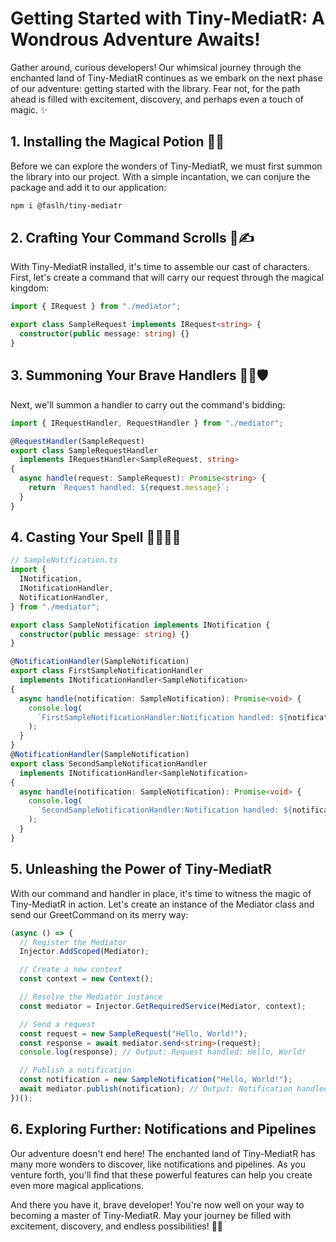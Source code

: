 # Getting Started with Tiny-MediatR: A Wondrous Adventure Awaits!

Gather around, curious developers! Our whimsical journey through the enchanted land of Tiny-MediatR continues as we embark on the next phase of our adventure: getting started with the library. Fear not, for the path ahead is filled with excitement, discovery, and perhaps even a touch of magic. ✨

## 1. Installing the Magical Potion 🧪🔮

Before we can explore the wonders of Tiny-MediatR, we must first summon the library into our project. With a simple incantation, we can conjure the package and add it to our application:

```bash
npm i @faslh/tiny-mediatr
```

## 2. Crafting Your Command Scrolls 📜✍️

With Tiny-MediatR installed, it's time to assemble our cast of characters. First, let's create a command that will carry our request through the magical kingdom:

```ts
import { IRequest } from "./mediator";

export class SampleRequest implements IRequest<string> {
  constructor(public message: string) {}
}
```

## 3. Summoning Your Brave Handlers 🦸‍♂️🛡️

Next, we'll summon a handler to carry out the command's bidding:

```ts
import { IRequestHandler, RequestHandler } from "./mediator";

@RequestHandler(SampleRequest)
export class SampleRequestHandler
  implements IRequestHandler<SampleRequest, string>
{
  async handle(request: SampleRequest): Promise<string> {
    return `Request handled: ${request.message}`;
  }
}
```

## 4. Casting Your Spell 🧙‍♂️🧙‍♀️

```ts
// SampleNotification.ts
import {
  INotification,
  INotificationHandler,
  NotificationHandler,
} from "./mediator";

export class SampleNotification implements INotification {
  constructor(public message: string) {}
}

@NotificationHandler(SampleNotification)
export class FirstSampleNotificationHandler
  implements INotificationHandler<SampleNotification>
{
  async handle(notification: SampleNotification): Promise<void> {
    console.log(
      `FirstSampleNotificationHandler:Notification handled: ${notification.message}`
    );
  }
}
@NotificationHandler(SampleNotification)
export class SecondSampleNotificationHandler
  implements INotificationHandler<SampleNotification>
{
  async handle(notification: SampleNotification): Promise<void> {
    console.log(
      `SecondSampleNotificationHandler:Notification handled: ${notification.message}`
    );
  }
}
```

## 5. Unleashing the Power of Tiny-MediatR

With our command and handler in place, it's time to witness the magic of Tiny-MediatR in action. Let's create an instance of the Mediator class and send our GreetCommand on its merry way:

```ts
(async () => {
  // Register the Mediator
  Injector.AddScoped(Mediator);

  // Create a new context
  const context = new Context();

  // Resolve the Mediator instance
  const mediator = Injector.GetRequiredService(Mediator, context);

  // Send a request
  const request = new SampleRequest("Hello, World!");
  const response = await mediator.send<string>(request);
  console.log(response); // Output: Request handled: Hello, World!

  // Publish a notification
  const notification = new SampleNotification("Hello, World!");
  await mediator.publish(notification); // Output: Notification handled: Hello, World!
})();
```

## 6. Exploring Further: Notifications and Pipelines

Our adventure doesn't end here! The enchanted land of Tiny-MediatR has many more wonders to discover, like notifications and pipelines. As you venture forth, you'll find that these powerful features can help you create even more magical applications.

And there you have it, brave developer! You're now well on your way to becoming a master of Tiny-MediatR. May your journey be filled with excitement, discovery, and endless possibilities! 🚀🌟
